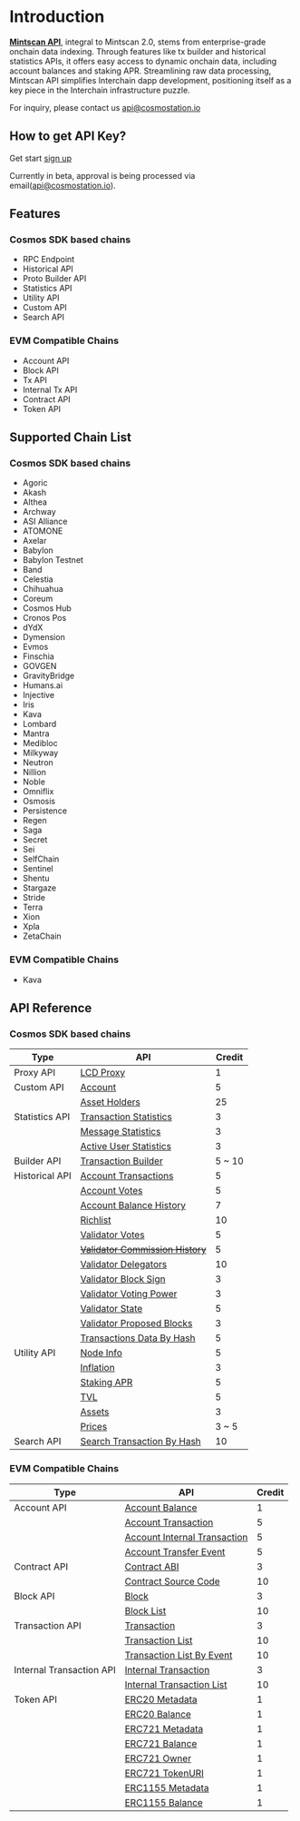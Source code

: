 # Introduction

**[Mintscan API](https://api.mintscan.io)**, integral to Mintscan 2.0, stems from enterprise-grade onchain data indexing. Through features like tx builder and historical statistics APIs, it offers easy access to dynamic onchain data, including account balances and staking APR. Streamlining raw data processing, Mintscan API simplifies Interchain dapp development, positioning itself as a key piece in the Interchain infrastructure puzzle.

For inquiry, please contact us api@cosmostation.io

## How to get API Key?

Get start [sign up](https://api.mintscan.io)

Currently in beta, approval is being processed via email(api@cosmostation.io).

## Features

### Cosmos SDK based chains

- RPC Endpoint
- Historical API
- Proto Builder API
- Statistics API
- Utility API
- Custom API
- Search API

### EVM Compatible Chains

- Account API
- Block API
- Tx API
- Internal Tx API
- Contract API
- Token API

## Supported Chain List

### Cosmos SDK based chains

- Agoric
- Akash
- Althea
- Archway
- ASI Alliance
- ATOMONE
- Axelar
- Babylon
- Babylon Testnet
- Band
- Celestia
- Chihuahua
- Coreum
- Cosmos Hub
- Cronos Pos
- dYdX
- Dymension
- Evmos
- Finschia
- GOVGEN
- GravityBridge
- Humans.ai
- Injective
- Iris
- Kava
- Lombard
- Mantra
- Medibloc
- Milkyway
- Neutron
- Nillion
- Noble
- Omniflix
- Osmosis
- Persistence
- Regen
- Saga
- Secret
- Sei
- SelfChain
- Sentinel
- Shentu
- Stargaze
- Stride
- Terra
- Xion
- Xpla
- ZetaChain

### EVM Compatible Chains

- Kava

## API Reference

### Cosmos SDK based chains

| Type           | API                                                                                            | Credit |
| -------------- | ---------------------------------------------------------------------------------------------- | ------ |
| Proxy API      | [LCD Proxy](/apis/reference/proxy/lcd)                                                         | 1      |
| Custom API     | [Account](/apis/reference/custom/account)                                                      | 5      |
|                | [Asset Holders](/apis/reference/custom/holders)                                                | 25     |
| Statistics API | [Transaction Statistics](/apis/reference/statistics/transactions)                              | 3      |
|                | [Message Statistics](/apis/reference/statistics/messages)                                      | 3      |
|                | [Active User Statistics](/apis/reference/statistics/active-users)                              | 3      |
| Builder API    | [Transaction Builder](/apis/reference/builder/tx-builder/build)                                | 5 ~ 10 |
| Historical API | [Account Transactions](/apis/reference/historical/account/account-transactions)                | 5      |
|                | [Account Votes](/apis/reference/historical/account/account-votes)                              | 5      |
|                | [Account Balance History](/apis/reference/historical/account/account-balances)                 | 7      |
|                | [Richlist](/apis/reference/historical/account/account-richlist)                                | 10     |
|                | [Validator Votes](/apis/reference/historical/validator/validator-votes)                        | 5      |
|                | [~~Validator Commission History~~](/apis/reference/historical/validator/validator-commissions) | 5      |
|                | [Validator Delegators](/apis/reference/historical/validator/validator-delegators)              | 10     |
|                | [Validator Block Sign](/apis/reference/historical/validator/validator-block-sign)              | 3      |
|                | [Validator Voting Power](/apis/reference/historical/validator/validator-power-events)          | 3      |
|                | [Validator State](/apis/reference/historical/validator/validator-state-events)                 | 5      |
|                | [Validator Proposed Blocks](/apis/reference/historical/validator/validator-proposed-blocks)    | 3      |
|                | [Transactions Data By Hash](/apis/reference/historical/txs/transactions-hash)                  | 5      |
| Utility API    | [Node Info](/apis/reference/utilities/node-info)                                               | 5      |
|                | [Inflation](/apis/reference/utilities/inflation)                                               | 3      |
|                | [Staking APR](/apis/reference/utilities/staking-apr)                                           | 5      |
|                | [TVL](/apis/reference/utilities/tvl)                                                           | 5      |
|                | [Assets](/apis/reference/utilities/assets)                                                     | 3      |
|                | [Prices](/apis/reference/utilities/prices)                                                     | 3 ~ 5  |
| Search API     | [Search Transaction By Hash](/apis/reference/search/transactions/transactions-hash)            | 10     |

### EVM Compatible Chains

| Type                     | API                                                                                             | Credit |
| ------------------------ | ----------------------------------------------------------------------------------------------- | ------ |
| Account API              | [Account Balance](/apis/reference-evm/account/account-balance)                                  | 1      |
|                          | [Account Transaction](/apis/reference-evm/account/account-tx)                                   | 5      |
|                          | [Account Internal Transaction](/apis/reference-evm/account/account-internal-tx)                 | 5      |
|                          | [Account Transfer Event](/apis/reference-evm/account/account-transfer-event)                    | 5      |
| Contract API             | [Contract ABI](/apis/reference-evm/contract/abi)                                                | 3      |
|                          | [Contract Source Code](/apis/reference-evm/contract/source-code)                                | 10     |
| Block API                | [Block](/apis/reference-evm/block/block)                                                        | 3      |
|                          | [Block List](/apis/reference-evm/block/block-list)                                              | 10     |
| Transaction API          | [Transaction](/apis/reference-evm/transaction/transaction)                                      | 3      |
|                          | [Transaction List](/apis/reference-evm/transaction/transaction-list)                            | 10     |
|                          | [Transaction List By Event](/apis/reference-evm/transaction/transaction-list-by-event)          | 10     |
| Internal Transaction API | [Internal Transaction](/apis/reference-evm/internal-transaction/internal-transaction)           | 3      |
|                          | [Internal Transaction List](/apis/reference-evm/internal-transaction/internal-transaction-list) | 10     |
| Token API                | [ERC20 Metadata](/apis/reference-evm/token/erc20/metadata)                                      | 1      |
|                          | [ERC20 Balance](/apis/reference-evm/token/erc20/balance)                                        | 1      |
|                          | [ERC721 Metadata](/apis/reference-evm/token/erc721/metadata)                                    | 1      |
|                          | [ERC721 Balance](/apis/reference-evm/token/erc721/balance)                                      | 1      |
|                          | [ERC721 Owner](/apis/reference-evm/token/erc721/owner)                                          | 1      |
|                          | [ERC721 TokenURI](/apis/reference-evm/token/erc721/token-uri)                                   | 1      |
|                          | [ERC1155 Metadata](/apis/reference-evm/token/erc1155/metadata)                                  | 1      |
|                          | [ERC1155 Balance](/apis/reference-evm/token/erc1155/balance)                                    | 1      |
